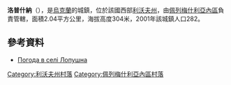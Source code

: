 {{coord|49|39|0|N|24|8|51|E|scale:100000|display=title}}
{{Infobox settlement
| name = 洛普什納
| native_name = Лопушна
| native_name_lang = 
| image_skyline = 
| image_alt =
| image_caption = 
| image_flag = 
| flag_alt =
| image_shield = 
| shield_alt =
| pushpin_map = 
| coordinates = {{coord|49|39|00|N|24|08|51|E}}
| subdivision_type = 國家
| subdivision_name = {{UKR}}
| subdivision_type1 = [[Oblasts_of_Ukraine|州]]
| subdivision_name1 = {{flag|Lviv Oblast}}
| subdivision_type2 = [[Raions_of_Ukraine|區]]
| subdivision_name2 = [[File:Coat_of_arms_of_Peremyshliany_Raion.png|size]]   [[佩列梅什利亚内区|佩列梅什利亚内区]]
| established_title = 
| established_date = 
| established_title1 =
| established_date1 = 
| leader_party =
| leader_title = 
| leader_name = 
| unit_pref = Metric<!-- or US or UK -->
| area_footnotes =
| area_total_km2 =  2,04
| area_land_km2 =
| area_water_km2 =
| area_water_percent =
| area_note =
| elevation_footnotes = 
| elevation_m = 304 
| population_footnotes =
| population_total = 282
| population_as_of = 
| population_density_km2 = 138,24
| population_note =
| timezone = EET
| utc_offset = +2
| timezone_DST = EEST
| utc_offset_DST = +3
| postal_code_type = 郵政編碼
| postal_code = 81227
| area_code_type = [[Telephone_numbering_plan|Area code]]
| area_code =
| website =[http://1ua.com.ua/c146454 село Лопушна] <sup>(烏克蘭語)</sup>
| footnotes =
}}
'''洛普什納'''（{{lang-uk|Лопушна}}），是[[烏克蘭|烏克蘭]]的城鎮，位於該國西部[[利沃夫州|利沃夫州]]，由[[佩列梅什利亞內區|佩列梅什利亞內區]]負責管轄，面積2.04平方公里，海拔高度304米，2001年該城鎮人口282。

==參考資料==
* [http://weather.in.ua/ua/l'vovskaja/13849 Погода в селі Лопушна] {{Wayback|url=http://weather.in.ua/ua/l%27vovskaja/13849 |date=20160305084817 }}

[[Category:利沃夫州村落|Category:利沃夫州村落]]
[[Category:佩列梅什利亞內區村落|Category:佩列梅什利亞內區村落]]


{{Lviv-geo-stub}}